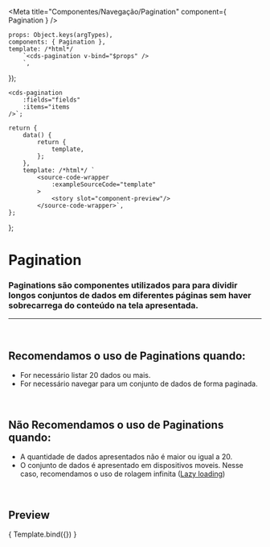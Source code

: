 
<Meta
	title="Componentes/Navegação/Pagination"
	component={ Pagination }
/>

	props: Object.keys(argTypes),
	components: { Pagination },
	template: /*html*/
		`<cds-pagination v-bind="$props" />
		`,
});

	<cds-pagination
		:fields="fields"
		:items="items
	/>`;

	return {
		data() {
			return {
				template,
			};
		},
		template: /*html*/ `
			<source-code-wrapper
				:exampleSourceCode="template"
			>
				<story slot="component-preview"/>
			</source-code-wrapper>`,
	};
};

# Pagination

### Paginations são componentes utilizados para para dividir longos conjuntos de dados em diferentes páginas sem haver sobrecarrega do conteúdo na tela apresentada.
---
<br />

## Recomendamos o uso de Paginations quando:
- For necessário listar 20 dados ou mais.
- For necessário navegar para um conjunto de dados de forma paginada.

<br />

## Não Recomendamos o uso de Paginations quando:
- A quantidade de dados apresentados não é maior ou igual a 20.
- O conjunto de dados é apresentado em dispositivos moveis. Nesse caso, recomendamos o uso de rolagem infinita ([Lazy loading](https://developer.mozilla.org/en-US/docs/Web/Performance/Lazy_loading))


<br />

## Preview

<Canvas>
	<Story
		name="Table"
		decorators={[docsDecorator]}
		args={{
			perPage: 10,
			total: 60,
		}}
	>
		{ Template.bind({}) }
	</Story>
</Canvas>

<ArgsTable story="Table" />